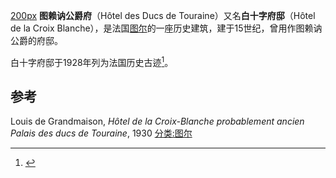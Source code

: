 [[image:Hotel-de-la-Croix-Blanche-_15_place_du_Chateauneuf_-Tours.jpg|200px]]
'''图赖讷公爵府'''（Hôtel des Ducs de Touraine）又名'''白十字府邸'''（Hôtel de la Croix Blanche），是法国[[图尔|图尔]]的一座历史建筑，建于15世纪，曾用作图赖讷公爵的府邸。

白十字府邸于1928年列为法国历史古迹<ref name="PA00098168">{{Base Mérimée|PA00098168|Hôtel de la Croix Blanche}}</ref>。

==参考==
{{References}}
Louis de Grandmaison, ''Hôtel de la Croix-Blanche probablement ancien Palais des ducs de Touraine'', 1930
[[分类:图尔|分类:图尔]]